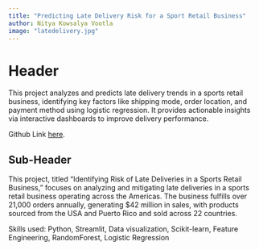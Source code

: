 ```yaml
---
title: "Predicting Late Delivery Risk for a Sport Retail Business"
author: Nitya Kowsalya Vootla
image: "latedelivery.jpg"
---
```


# Header

This project analyzes and predicts late delivery trends in a sports retail business, identifying key factors like shipping mode, order location, and payment method using logistic regression. It provides actionable insights via interactive dashboards to improve delivery performance.

Github Link [here](https://github.com/rsm-kvootla/DataCo).


## Sub-Header
This project, titled "Identifying Risk of Late Deliveries in a Sports Retail Business," focuses on analyzing and mitigating late deliveries in a sports retail business operating across the Americas. The business fulfills over 21,000 orders annually, generating $42 million in sales, with products sourced from the USA and Puerto Rico and sold across 22 countries.

Skills used: Python, Streamlit, Data visualization, Scikit-learn, Feature Engineering, RandomForest, Logistic Regression
